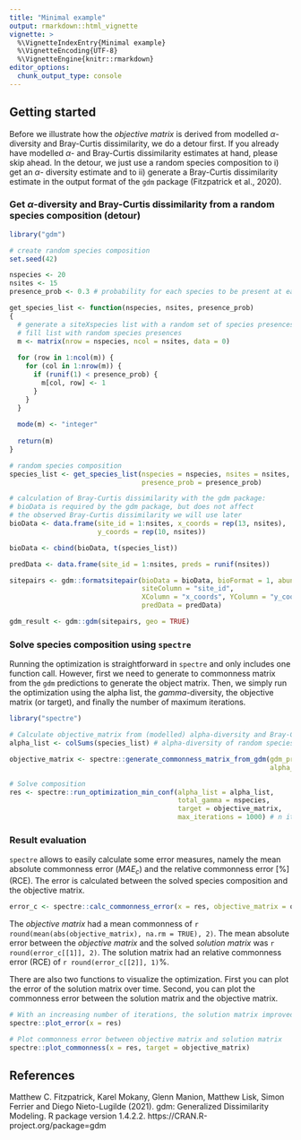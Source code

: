 ```yaml
---
title: "Minimal example"
output: rmarkdown::html_vignette
vignette: >
  %\VignetteIndexEntry{Minimal example}
  %\VignetteEncoding{UTF-8}
  %\VignetteEngine{knitr::rmarkdown}
editor_options: 
  chunk_output_type: console
---
```


## Getting started

Before we illustrate how the *objective matrix* is derived from modelled $\alpha$-diversity and Bray-Curtis dissimilarity, we do a detour first. 
If you already have modelled $\alpha$- and Bray-Curtis dissimilarity estimates at hand, please skip ahead. 
In the detour, we just use a random species composition to i) get an $\alpha$- diversity estimate and to ii) generate a Bray-Curtis dissimilarity estimate in the output format of the `gdm` package (Fitzpatrick et al., 2020). 

### Get $\alpha$-diversity and Bray-Curtis dissimilarity from a random species composition (detour)

```r
library("gdm")

# create random species composition
set.seed(42) 

nspecies <- 20
nsites <- 15
presence_prob <- 0.3 # probability for each species to be present at each site

get_species_list <- function(nspecies, nsites, presence_prob)
{
  # generate a siteXspecies list with a random set of species presences/absences
  # fill list with random species presences
  m <- matrix(nrow = nspecies, ncol = nsites, data = 0)
  
  for (row in 1:ncol(m)) {
    for (col in 1:nrow(m)) {
      if (runif(1) < presence_prob) {
        m[col, row] <- 1
      }
    }
  }
  
  mode(m) <- "integer"
  
  return(m)
}

# random species composition
species_list <- get_species_list(nspecies = nspecies, nsites = nsites, 
                                 presence_prob = presence_prob) 

# calculation of Bray-Curtis dissimilarity with the gdm package: 
# bioData is required by the gdm package, but does not affect 
# the observed Bray-Curtis dissimilarity we will use later
bioData <- data.frame(site_id = 1:nsites, x_coords = rep(13, nsites), 
                      y_coords = rep(10, nsites)) 

bioData <- cbind(bioData, t(species_list)) 

predData <- data.frame(site_id = 1:nsites, preds = runif(nsites))

sitepairs <- gdm::formatsitepair(bioData = bioData, bioFormat = 1, abundance = FALSE, 
                                 siteColumn = "site_id",
                                 XColumn = "x_coords", YColumn = "y_coords", 
                                 predData = predData)

gdm_result <- gdm::gdm(sitepairs, geo = TRUE) 
```

### Solve species composition using `spectre`

Running the optimization is straightforward in `spectre` and only includes one function call.
However, first we need to generate to commonness matrix from the `gdm` predictions to generate the object matrix. 
Then, we simply run the optimization using the alpha list, the $gamma$-diversity, the objective matrix (or target), and finally the number of maximum iterations.

```r
library("spectre")

# Calculate objective_matrix from (modelled) alpha-diversity and Bray-Curtis dissimilarity
alpha_list <- colSums(species_list) # alpha-diversity of random species community

objective_matrix <- spectre::generate_commonness_matrix_from_gdm(gdm_predictions = gdm_result$observed, 
                                                                 alpha_list = alpha_list)

# Solve composition 
res <- spectre::run_optimization_min_conf(alpha_list = alpha_list,
                                          total_gamma = nspecies,
                                          target = objective_matrix,
                                          max_iterations = 1000) # n iterations
```

### Result evaluation

`spectre` allows to easily calculate some error measures, namely the mean absolute commonness error ($MAE_c$) and the relative commonness error [%] (RCE). 
The error is calculated between the solved species composition and the objective matrix.

```r
error_c <- spectre::calc_commonness_error(x = res, objective_matrix = objective_matrix)
```

The *objective matrix* had a mean commonness of `r round(mean(abs(objective_matrix), na.rm = TRUE), 2)`. 
The mean absolute error between the *objective matrix* and the solved *solution matrix* was `r round(error_c[[1]], 2)`. 
The solution matrix had an relative commonness error (RCE) of `r round(error_c[[2]], 1)`%.

There are also two functions to visualize the optimization. 
First you can plot the error of the solution matrix over time. 
Second, you can plot the commonness error between the solution matrix and the objective matrix.

```r
# With an increasing number of iterations, the solution matrix improved
spectre::plot_error(x = res)

# Plot commonness error between objective matrix and solution matrix
spectre::plot_commonness(x = res, target = objective_matrix)
```

## References
Matthew C. Fitzpatrick, Karel Mokany, Glenn Manion, Matthew Lisk, Simon Ferrier and Diego Nieto-Lugilde (2021). gdm: Generalized Dissimilarity Modeling. R package version 1.4.2.2. https://CRAN.R-project.org/package=gdm